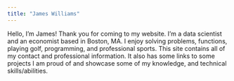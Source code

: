 ```yaml
---
title: "James Williams"
---
```


Hello, I'm James! Thank you for coming to my website. I'm a data scientist and an
economist based in Boston, MA. I enjoy solving problems, functions, playing golf, 
programming, and professional sports. 
This site contains all of my 
contact and professional information. It also has some links to some projects I 
am proud of and showcase some of my knowledge, and technical skills/abilities. 